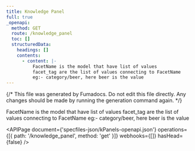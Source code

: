 ```yaml
---
title: Knowledge Panel
full: true
_openapi:
  method: GET
  route: /knowledge_panel
  toc: []
  structuredData:
    headings: []
    contents:
      - content: |-
          FacetName is the model that have list of values
          facet_tag are the list of values connecting to FacetName
          eg:- category/beer, here beer is the value
---
```


{/* This file was generated by Fumadocs. Do not edit this file directly. Any changes should be made by running the generation command again. */}

FacetName is the model that have list of values
facet_tag are the list of values connecting to FacetName
eg:- category/beer, here beer is the value

<APIPage
  document={'specfiles-json/kPanels-openapi.json'}
  operations={[{ path: '/knowledge_panel', method: 'get' }]}
  webhooks={[]}
  hasHead={false}
/>
